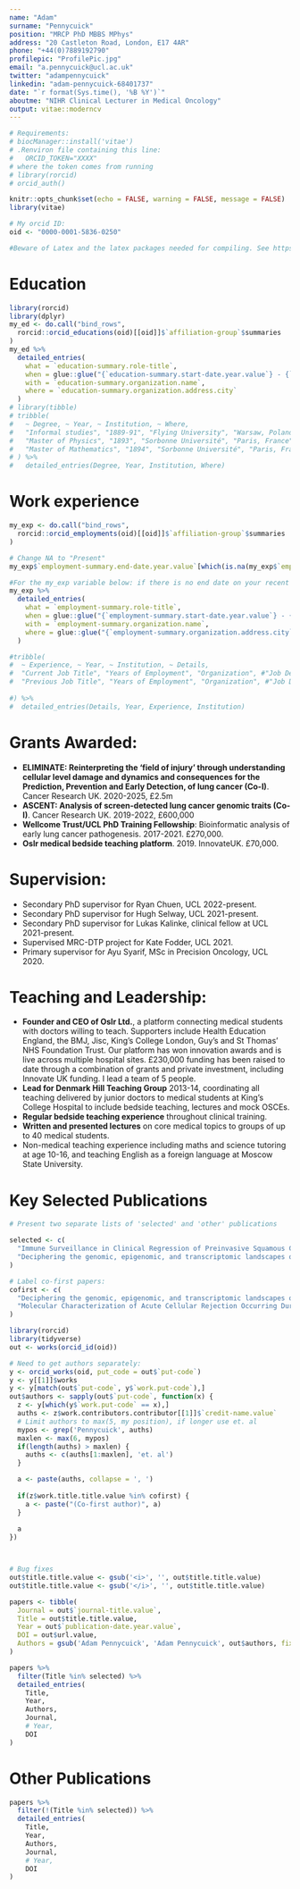 ```yaml
---
name: "Adam"
surname: "Pennycuick"
position: "MRCP PhD MBBS MPhys"
address: "20 Castleton Road, London, E17 4AR"
phone: "+44(0)7889192790"
profilepic: "ProfilePic.jpg"
email: "a.pennycuick@ucl.ac.uk"
twitter: "adampennycuick"
linkedin: "adam-pennycuick-68401737"
date: "`r format(Sys.time(), '%B %Y')`"
aboutme: "NIHR Clinical Lecturer in Medical Oncology"
output: vitae::moderncv
---
```


```r
# Requirements:
# biocManager::install('vitae')
# .Renviron file containing this line:
#   ORCID_TOKEN="XXXX"
# where the token comes from running
# library(rorcid)
# orcid_auth()

knitr::opts_chunk$set(echo = FALSE, warning = FALSE, message = FALSE)
library(vitae)

# My orcid ID:
oid <- "0000-0001-5836-0250"
```

```r
#Beware of Latex and the latex packages needed for compiling. See https://yihui.org/tinytex/r/#debugging if you get any errors related to *.tex compiling 
```

# Education

```r
library(rorcid)
library(dplyr)
my_ed <- do.call("bind_rows",
  rorcid::orcid_educations(oid)[[oid]]$`affiliation-group`$summaries
)
my_ed %>%
  detailed_entries(
    what = `education-summary.role-title`,
    when = glue::glue("{`education-summary.start-date.year.value`} - {`education-summary.end-date.year.value`}"),
    with = `education-summary.organization.name`,
    where = `education-summary.organization.address.city`
  )
# library(tibble)
# tribble(
#   ~ Degree, ~ Year, ~ Institution, ~ Where,
#   "Informal studies", "1889-91", "Flying University", "Warsaw, Poland",
#   "Master of Physics", "1893", "Sorbonne Université", "Paris, France",
#   "Master of Mathematics", "1894", "Sorbonne Université", "Paris, France"
# ) %>% 
#   detailed_entries(Degree, Year, Institution, Where)
```

# Work experience

```r
my_exp <- do.call("bind_rows",
  rorcid::orcid_employments(oid)[[oid]]$`affiliation-group`$summaries
)

# Change NA to "Present"
my_exp$`employment-summary.end-date.year.value`[which(is.na(my_exp$`employment-summary.end-date.year.value`))] <- 'now'

#For the my_exp variable below: if there is no end date on your recent employment, replace `employment-summary.end-date.year.value` with `employment-summary.end-date`. 
my_exp %>%
  detailed_entries(
    what = `employment-summary.role-title`,
    when = glue::glue("{`employment-summary.start-date.year.value`} - {`employment-summary.end-date.year.value`}"),
    with = `employment-summary.organization.name`,
    where = glue::glue("{`employment-summary.organization.address.city`}")
  )

#tribble(
#  ~ Experience, ~ Year, ~ Institution, ~ Details,
#  "Current Job Title", "Years of Employment", "Organization", #"Job Description",
#  "Previous Job Title", "Years of Employment", "Organization", #"Job Description",
  
#) %>% 
#  detailed_entries(Details, Year, Experience, Institution)
```

# Grants Awarded:

  * **ELIMINATE: Reinterpreting the ‘field of injury’ through understanding cellular level damage and dynamics and consequences for the Prediction, Prevention and Early Detection, of lung cancer (Co-I)**. Cancer Research UK. 2020-2025, £2.5m
* **ASCENT: Analysis of screen-detected lung cancer genomic traits (Co-I)**. Cancer Research UK. 2019-2022, £600,000
* **Wellcome Trust/UCL PhD Training Fellowship**: Bioinformatic analysis of early lung cancer pathogenesis. 2017-2021. £270,000.
* **Oslr medical bedside teaching platform**. 2019. InnovateUK. £70,000.

# Supervision:

* Secondary PhD supervisor for Ryan Chuen, UCL 2022-present.
* Secondary PhD supervisor for Hugh Selway, UCL 2021-present.
* Secondary PhD supervisor for Lukas Kalinke, clinical fellow at UCL 2021-present.
* Supervised MRC-DTP project for Kate Fodder, UCL 2021.
* Primary supervisor for Ayu Syarif, MSc in Precision Oncology, UCL 2020.

# Teaching and Leadership:

* **Founder and CEO of Oslr Ltd.**, a platform connecting medical students with doctors willing to teach. Supporters include Health Education England, the BMJ, Jisc, King’s College London, Guy’s and St Thomas’ NHS Foundation Trust. Our platform has won innovation awards and is live across multiple hospital sites. £230,000 funding has been raised to date through a combination of grants and private investment, including Innovate UK funding. I lead a team of 5 people.
* **Lead for Denmark Hill Teaching Group** 2013-14, coordinating all teaching delivered by junior doctors to medical students at King’s College Hospital to include bedside teaching, lectures and mock OSCEs.
* **Regular bedside teaching experience** throughout clinical training.
* **Written and presented lectures** on core medical topics to groups of up to 40 medical students.
* Non-medical teaching experience including maths and science tutoring at age 10-16, and teaching English as a foreign language at Moscow State University.

<!-- # Skills -->
<!-- These are some of the skills and knowledge I aquired during my training, education and courses -->

<!--   * **First overarching skillname**:   -->
<!--       List the details, including software, techniques, etc. -->
<!--   * **Second overarching skillname**:   -->
<!--       List the details, including software, techniques, etc. -->
<!--   * **Other informatic tools**:   -->
<!--       Microsoft Office; Google Suite; GraphPad Prism; LaTeX; Git; HTML & CSS. -->
<!--   * **Public speaking**:   -->
<!--       I  have attended and presented my scientific work in several national and international conferences, both orally and in poster format. -->
      
# Key Selected Publications

```r
# Present two separate lists of 'selected' and 'other' publications

selected <- c(
  "Immune Surveillance in Clinical Regression of Preinvasive Squamous Cell Lung Cancer",
  "Deciphering the genomic, epigenomic, and transcriptomic landscapes of pre-invasive lung cancer lesions"
)

# Label co-first papers:
cofirst <- c(
  "Deciphering the genomic, epigenomic, and transcriptomic landscapes of pre-invasive lung cancer lesions",
  "Molecular Characterization of Acute Cellular Rejection Occurring During Intentional Immunosuppression Withdrawal in Liver Transplantation."
)

library(rorcid)
library(tidyverse)
out <- works(orcid_id(oid)) 

# Need to get authors separately:
y <- orcid_works(oid, put_code = out$`put-code`)
y <- y[[1]]$works
y <- y[match(out$`put-code`, y$`work.put-code`),]
out$authors <- sapply(out$`put-code`, function(x) {
  z <- y[which(y$`work.put-code` == x),]
  auths <- z$work.contributors.contributor[[1]]$`credit-name.value`
  # Limit authors to max(5, my position), if longer use et. al
  mypos <- grep('Pennycuick', auths)
  maxlen <- max(6, mypos)
  if(length(auths) > maxlen) {
    auths <- c(auths[1:maxlen], 'et. al')
  }

  a <- paste(auths, collapse = ', ')
  
  if(z$work.title.title.value %in% cofirst) {
    a <- paste("(Co-first author)", a)
  }
  
  a
})



# Bug fixes
out$title.title.value <- gsub('<i>', '', out$title.title.value)
out$title.title.value <- gsub('</i>', '', out$title.title.value)

papers <- tibble(
  Journal = out$`journal-title.value`,
  Title = out$title.title.value,
  Year = out$`publication-date.year.value`,
  DOI = out$url.value,
  Authors = gsub('Adam Pennycuick', 'Adam Pennycuick', out$authors, fixed = T)
) 

papers %>%
  filter(Title %in% selected) %>%
  detailed_entries(
    Title,
    Year,
    Authors,
    Journal,
    # Year, 
    DOI
)

```

# Other Publications

```r
papers %>%
  filter(!(Title %in% selected)) %>%
  detailed_entries(
    Title,
    Year,
    Authors,
    Journal,
    # Year, 
    DOI
)
```
